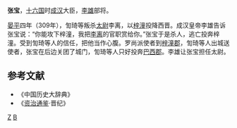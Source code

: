 '''张宝'''，[[十六国|十六国]]时[[成汉|成汉]]大臣，[[李雄_(十六国)|李雄]]部将。

[[晏平_(年号)|晏平]]四年（309年），訇琦等叛杀[[太尉|太尉]]李离，以[[梓潼|梓潼]]投降西晋。成汉皇帝李雄告诉张宝说：“你能攻下梓潼，我把[[李离_(成汉)|李离]]的官职赏给你。”张宝于是杀人，逃亡投奔梓潼。受到訇琦等人的信任，把他当作心腹。罗尚派使者到[[梓潼郡_(东汉)|梓潼郡]]，訇琦等人出城送使者，张宝在后边关团了城门，訇琦等人只好投奔[[巴西郡|巴西郡]]。李雄让张宝担任太尉。

==参考文献==
* 《中国历史大辞典》
* 《[[资治通鉴|资治通鉴]]·晋纪》
[[分类:成汉人|Z]]
[[分类:张姓|B]]